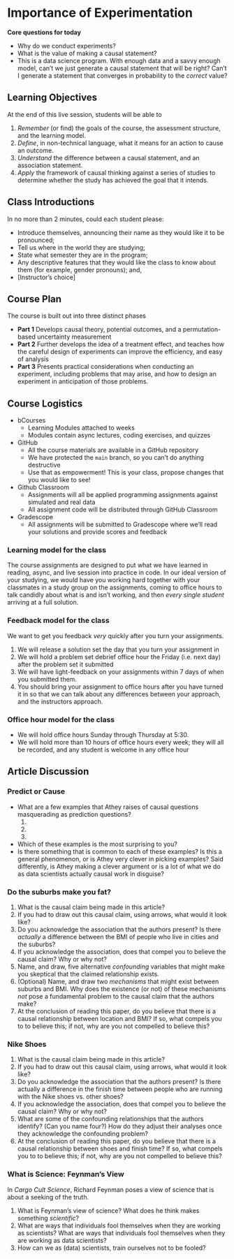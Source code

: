 # Importance of Experimentation

**Core questions for today** 

- Why do we conduct experiments?
- What is the value of making a causal statement? 
- This is a data science program. With enough data and a savvy enough model, can't we just generate a causal statement that will be right? Can't I generate a statement that converges in probability to the *correct* value?

## Learning Objectives 

At the end of this live session, students will be able to

1. *Remember* (or find) the goals of the course, the assessment structure, and the learning model. 
2. *Define*, in non-technical language, what it means for an action to cause an outcome. 
3. *Understand* the difference between a causal statement, and an association statement. 
4. *Apply* the framework of causal thinking against a series of studies to determine whether the study has achieved the goal that it intends. 

## Class Introductions 

In no more than 2 minutes, could each student please: 

- Introduce themselves, announcing their name as they would like it to be pronounced; 
- Tell us where in the world they are studying; 
- State what semester they are in the program; 
- Any descriptive features that they would like the class to know about them (for example, gender pronouns); and, 
- [Instructor's choice]

## Course Plan 

The course is built out into three distinct phases

- **Part 1** Develops causal theory, potential outcomes, and a permutation-based uncertainty measurement
- **Part 2** Further develops the idea of a treatment effect, and teaches how the careful  design of experiments can improve the efficiency, and easy of analysis
- **Part 3** Presents practical considerations when conducting an experiment, including problems that may arise, and how to design an experiment in anticipation of those problems. 

## Course Logistics 

- bCourses 
  - Learning Modules attached to weeks 
  - Modules contain async lectures, coding exercises, and quizzes
- GitHub
  - All the course materials are available in a GitHub repository
  - We have protected the `main` branch, so you can't do anything destructive 
  - Use that as empowerment! This is your class, propose changes that you would like to see! 
- Github Classroom 
  - Assignments will all be applied programming assignments against simulated and real data
  - All assignment code will be distributed through GitHub Classroom
- Gradescope
  - All assignments will be submitted to Gradescope where we'll read your solutions and provide scores and feedback
  
### Learning model for the class 

The course assignments are designed to put what we have learned in reading, async, and live session into practice in code. In our ideal version of your studying, we would have you working hard together with your  classmates in a study group on the assignments, coming to office hours to talk candidly about what is and isn't working, and then *every single student* arriving at a full solution. 

### Feedback model for the class 

We want to get you feedback *very* quickly after you turn your assignments. 

1. We will release a solution set the day that you turn your assignment in
2. We will hold a problem set debrief office hour the Friday (i.e. next day) after the problem set it submitted
3. We will have light-feedback on your assignments within 7 days of when you submitted them. 
4. You should bring your assignment to office hours after you have turned it in so that we can talk about any differences between your approach, and the instructors approach.

### Office hour model for the class 

- We will hold office hours Sunday through Thursday at 5:30. 
- We will hold more than 10 hours of office hours every week; they will all be recorded, and any student is welcome in any office hour

## Article Discussion 

### Predict or Cause 

- What are a few examples that Athey raises of causal questions masquerading as prediction questions? 
  1.  
  2. 
  3. 
- Which of these examples is the most surprising to you? 
- Is there something that is common to each of these examples? Is this a general phenomenon, or is Athey very clever in picking examples? Said differently, is Athey making a clever argument or is a lot of what we do as data scientists actually causal work in disguise? 

### Do the suburbs make you fat? 

1. What is the causal claim being made in this article? 
2. If you had to draw out this causal claim, using arrows, what would it look like? 
3. Do you acknowledge the association that the authors present? Is there *actually* a difference between the BMI of people who live in cities and the suburbs? 
4. If you acknowledge the association, does that compel you to believe the causal claim? Why or why not?
5. Name, and draw, five alternative *confounding* variables that might make you skeptical that the claimed relationship exists. 
6. (Optional) Name, and draw two *mechanisms* that might exist between suburbs and BMI. Why does the existence (or not) of these mechanisms *not* pose a fundamental problem to the causal claim that the authors make? 
7. At the conclusion of reading this paper, do you believe that there is a causal relationship between location and BMI? If so, what compels you to to believe this; if not, why are you not compelled to believe this? 

### Nike Shoes 

1. What is the causal claim being made in this article? 
2. If you had to draw out this causal  claim, using arrows, what would it look like? 
3. Do you acknowledge the association that the authors present? Is there actually a difference in the finish time between people who are running with the Nike shoes vs. other shoes? 
4.  If you acknowledge the association, does that compel you to believe the causal claim? Why or why not? 
5. What are some of the confounding relationships that the authors identify? (Can you name four?) How do they adjust their analyses once they acknowledge the confounding problem? 
6. At the conclusion of reading this paper, do you believe that there is a causal relationship between shoes and finish time? If so, what compels you to to believe this; if not, why are you not compelled to believe this? 

### What is Science: Feynman's View

In *Cargo Cult Science*, Richard Feynman poses a view of science that is about a seeking of the truth. 

1. What is Feynman's view of science? What does he think makes something *scientific*? 
2. What are ways that individuals fool themselves when they are working as scientists? What are ways that individuals fool themselves when they are working as data scientists? 
3. How can we as (data) scientists, train ourselves not to be fooled?\footnote{This is a footnote, rendered into an html document.}  